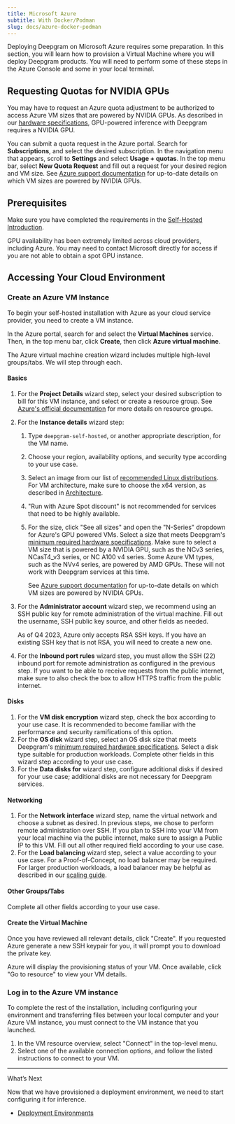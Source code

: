 ```yaml
---
title: Microsoft Azure
subtitle: With Docker/Podman
slug: docs/azure-docker-podman
---
```



Deploying Deepgram on Microsoft Azure requires some preparation. In this section, you will learn how to provision a Virtual Machine where you will deploy Deepgram products. You will need to perform some of these steps in the Azure Console and some in your local terminal.

## Requesting Quotas for NVIDIA GPUs

You may have to request an Azure quota adjustment to be authorized to access Azure VM sizes that are powered by NVIDIA GPUs. As described in our [hardware specifications](/docs/self-hosted-deployment-environments#engine), GPU-powered inference with Deepgram requires a NVIDIA GPU.

You can submit a quota request in the Azure portal. Search for **Subscriptions**, and select the desired subscription. In the navigation menu that appears, scroll to **Settings** and select **Usage + quotas**. In the top menu bar, select **New Quota Request** and fill out a request for your desired region and VM size. See [Azure support documentation](https://learn.microsoft.com/en-us/azure/virtual-machines/sizes-gpu) for up-to-date details on which VM sizes are powered by NVIDIA GPUs.

## Prerequisites

Make sure you have completed the requirements in the [Self-Hosted Introduction](/docs/self-hosted-introduction#prerequisites).

GPU availability has been extremely limited across cloud providers, including Azure. You may need to contact Microsoft directly for access if you are not able to obtain a spot GPU instance.

## Accessing Your Cloud Environment

### Create an Azure VM Instance

​To begin your self-hosted installation with Azure as your cloud service provider, you need to create a VM instance.

In the Azure portal, search for and select the **Virtual Machines** service. Then, in the top menu bar, click **Create**, then click **Azure virtual machine**.

The Azure virtual machine creation wizard includes multiple high-level groups/tabs. We will step through each.

#### Basics

1. For the **Project Details** wizard step, select your desired subscription to bill for this VM instance, and select or create a resource group. See [Azure's official documentation](https://learn.microsoft.com/en-us/azure/azure-resource-manager/management/manage-resource-groups-portal) for more details on resource groups.

2. For the **Instance details** wizard step:

   1. Type `deepgram-self-hosted`, or another appropriate description, for the VM name.
   2. Choose your region, availability options, and security type according to your use case.
   3. Select an image from our list of [recommended Linux distributions](/docs/self-hosted-deployment-environments#operating-system). For VM architecture, make sure to choose the x64 version, as described in [Architecture](/docs/self-hosted-deployment-environments#architecture).
   4. "Run with Azure Spot discount" is not recommended for services that need to be highly available.
   5. For the size, click "See all sizes" and open the "N-Series" dropdown for Azure's GPU powered VMs. Select a size that meets Deepgram's [minimum required hardware specifications](/docs/self-hosted-deployment-environments#engine).
      <Warning>
        Make sure to select a VM size that is powered by a NVIDIA GPU, such as the NCv3 series, NCasT4\_v3 series, or NC A100 v4 series. Some Azure VM types, such as the NVv4 series, are powered by AMD GPUs. These will not work with Deepgram services at this time.

        See [Azure support documentation](https://learn.microsoft.com/en-us/azure/virtual-machines/sizes-gpu) for up-to-date details on which VM sizes are powered by NVIDIA GPUs.
      </Warning>

3. For the **Administrator account** wizard step, we recommend using an SSH public key for remote administration of the virtual machine. Fill out the username, SSH public key source, and other fields as needed.

   <Info>
     As of Q4 2023, Azure only accepts RSA SSH keys. If you have an existing SSH key that is not RSA, you will need to create a new one.
   </Info>

4. For the **Inbound port rules** wizard step, you must allow the SSH (22) inbound port for remote administration as configured in the previous step. If you want to be able to receive requests from the public internet, make sure to also check the box to allow HTTPS traffic from the public internet.

#### Disks

1. For the **VM disk encryption** wizard step, check the box according to your use case. It is recommended to become familiar with the performance and security ramifications of this option.
2. For the **OS disk** wizard step, select an OS disk size that meets Deepgram's [minimum required hardware specifications](/docs/configure-your-private-cloud-environment#hardware-specifications). Select a disk type suitable for production workloads. Complete other fields in this wizard step according to your use case.
3. For the **Data disks for** wizard step, configure additional disks if desired for your use case; additional disks are not necessary for Deepgram services.

#### Networking

1. For the **Network interface** wizard step, name the virtual network and choose a subnet as desired. In previous steps, we chose to perform remote administration over SSH. If you plan to SSH into your VM from your local machine via the public internet, make sure to assign a Public IP to this VM. Fill out all other required field according to your use case.
2. For the **Load balancing** wizard step, select a value according to your use case. For a Proof-of-Concept, no load balancer may be required. For larger production workloads, a load balancer may be helpful as described in our [scaling guide](/docs/autoscaling-best-practices).

#### Other Groups/Tabs

Complete all other fields according to your use case.

#### Create the Virtual Machine

Once you have reviewed all relevant details, click "Create". If you requested Azure generate a new SSH keypair for you, it will prompt you to download the private key.

Azure will display the provisioning status of your VM. Once available, click "Go to resource" to view your VM details.

### Log in to the Azure VM instance

To complete the rest of the installation, including configuring your environment and transferring files between your local computer and your Azure VM instance, you must connect to the VM instance that you launched.

1. In the VM resource overview, select "Connect" in the top-level menu.
2. Select one of the available connection options, and follow the listed instructions to connect to your VM.

***

What’s Next

Now that we have provisioned a deployment environment, we need to start configuring it for inference.

* [Deployment Environments](/docs/on-prem-deployment-environments)
